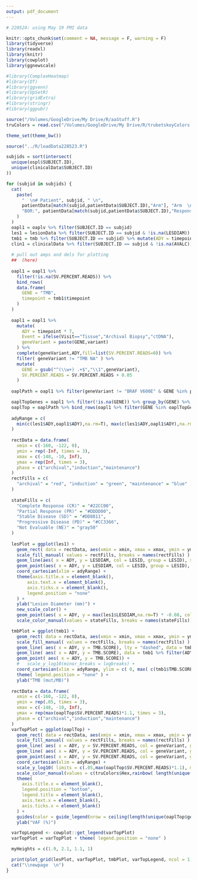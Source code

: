 ```yaml
---
output: pdf_document
---
```


```r
# 220524: using May 19 FMI data

knitr::opts_chunk$set(comment = NA, message = F, warning = F)
library(tidyverse)
library(readxl)
library(knitr)
library(cowplot)
library(ggnewscale)

#library(ComplexHeatmap)
#library(DT)
#library(ggvenn)
#library(UpSetR)
#library(gridExtra)
#library(stringr) 
#library(ggpubr)

source("/Volumes/GoogleDrive/My Drive/R/aaStuff.R")
truColors = read.csv("/Volumes/GoogleDrive/My Drive/R/trubetskoyColors.csv",stringsAsFactors = F)

theme_set(theme_bw())

source("../R/loadData220523.R")
```

```r
subjids = sort(intersect(
  unique(ospl$SUBJECT.ID),
  unique(clinicalData$SUBJECT.ID)
))

for (subjid in subjids) {
  cat(
    paste(
      "  \n# Patient", subjid, " \n",
      patientData[match(subjid,patientData$SUBJECT.ID),"Arm"], "Arm  \n",
      "BOR:", patientData[match(subjid,patientData$SUBJECT.ID),"Response"], " \n"
    )
  )
  oapl1 = oaplv %>% filter(SUBJECT.ID == subjid)
  les1 = lesionData %>% filter(SUBJECT.ID == subjid & !is.na(LESDIAM))
  tmb1 = tmb %>% filter(SUBJECT.ID == subjid) %>% mutate(ADY = timepoint * 7)
  clin1 = clinicalData %>% filter(SUBJECT.ID == subjid & !is.na(AVALC))
  
  # pull out amps and dels for plotting
  ##  (here)
  
  oapl1 = oapl1 %>%
    filter(!is.na(SV.PERCENT.READS)) %>% 
    bind_rows(
    data.frame(
      GENE = "TMB",
      timepoint = tmb1$timepoint
    )
  )
  
  oapl1 = oapl1 %>%
    mutate(
      ADY = timepoint * 7,
      Event = ifelse(Visit=="Tissue","Archival Biopsy","ctDNA"),
      geneVariant = paste(GENE,variant)
    ) %>% 
    complete(geneVariant,ADY,fill=list(SV.PERCENT.READS=0)) %>% 
    filter( geneVariant != "TMB NA" ) %>% 
    mutate(
      GENE = gsub("^(\\w+) .+$","\\1",geneVariant),
      SV.PERCENT.READS = SV.PERCENT.READS + 0.05
    )
  
  oaplPath = oapl1 %>% filter(geneVariant != "BRAF V600E" & GENE %in% pathwayGenes)

  oaplTopGenes = oapl1 %>% filter(!is.na(GENE)) %>% group_by(GENE) %>% summarize(maxVaf = max(SV.PERCENT.READS)) %>% ungroup() %>% select(GENE) %>% head( n = 5 - length(unique(oaplPath$GENE ))) %>% unlist()
  oaplTop = oaplPath %>% bind_rows(oapl1 %>% filter(GENE %in% oaplTopGenes) )
  
  adyRange = c(
    min(c(les1$ADY,oapl1$ADY),na.rm=T), max(c(les1$ADY,oapl1$ADY),na.rm=T)
  )
  
  rectData = data.frame(
    xmin = c(-160, -122, 0),
    ymin = rep(-Inf, times = 3),
    xmax = c(-148, -10, Inf),
    ymax = rep(Inf, times = 3),
    phase = c("archival","induction","maintenance")
  )
  rectFills = c(
    "archival" = "red", "induction" = "green", "maintenance" = "blue"
  )
  
  stateFills = c(
    "Complete Response (CR)" = "#22CC00",
    "Partial Response (PR)" = "#DDDD00",
    "Stable Disease (SD)" = "#DD8811",
    "Progressive Disease (PD)" = "#CC3366",
    "Not Evaluable (NE)" = "gray50"
  )
  
  lesPlot = ggplot(les1) +
    geom_rect( data = rectData, aes(xmin = xmin, xmax = xmax, ymin = ymin, ymax = ymax, fill = phase), col = NA, alpha = 0.1) +
    scale_fill_manual( values = rectFills, breaks = names(rectFills) ) +
    geom_line(aes( x = ADY, y = LESDIAM, col = LESID, group = LESID), show.legend = FALSE) +
    geom_point(aes( x = ADY, y = LESDIAM, col = LESID, group = LESID), show.legend = FALSE) +
    coord_cartesian(xlim = adyRange) +
    theme(axis.title.x = element_blank(),
        axis.text.x = element_blank(),
        axis.ticks.x = element_blank(),
        legend.position = "none"
    ) +
    ylab("Lesion Diameter (mm)") +
    new_scale_color() +
    geom_point(aes( x = ADY, y = max(les1$LESDIAM,na.rm=T) * -0.08, col = AVALC), data = clin1, pch = 15, size = 4) +
    scale_color_manual(values = stateFills, breaks = names(stateFills))

  tmbPlot = ggplot(tmb1) +
    geom_rect( data = rectData, aes(xmin = xmin, xmax = xmax, ymin = ymin, ymax = ymax, fill = phase), col = NA, alpha = 0.1, show.legend = FALSE) +
    scale_fill_manual( values = rectFills, breaks = names(rectFills) ) +
    geom_line( aes( x = ADY, y = TMB.SCORE), lty = "dashed", data = tmb1 %>% filter(ADY %in% sort(unique(tmb1$ADY))[1:2])) +
    geom_line( aes( x = ADY, y = TMB.SCORE), data = tmb1 %>% filter(ADY != -154)) +
    geom_point( aes( x = ADY, y = TMB.SCORE)) +
    #   scale_y_log10(minor_breaks = logbreaks) +
    coord_cartesian(xlim = adyRange, ylim = c( 0, max( c(tmb1$TMB.SCORE, 0) ) )) +
    theme( legend.position = "none" ) +
    ylab("TMB (mut/MB)")
  
  rectData = data.frame(
    xmin = c(-160, -122, 0),
    ymin = rep(.05, times = 3),
    xmax = c(-148, -10, Inf),
    ymax = rep(max(oaplTop$SV.PERCENT.READS)*1.1, times = 3),
    phase = c("archival","induction","maintenance")
  )
  varTopPlot = ggplot(oaplTop) +
    geom_rect( data = rectData, aes(xmin = xmin, xmax = xmax, ymin = ymin, ymax = ymax, fill = phase), col = NA, alpha = 0.1, show.legend = FALSE) +
    scale_fill_manual( values = rectFills, breaks = names(rectFills) ) +
    geom_line( aes( x = ADY, y = SV.PERCENT.READS, col = geneVariant, group = geneVariant), lty = "dashed", data = oaplTop %>% filter(ADY %in% sort(unique(oaplTop$ADY))[1:2])) +
    geom_line( aes( x = ADY, y = SV.PERCENT.READS, col = geneVariant, group = geneVariant), data = oaplTop %>% filter(ADY != -154)) +
    geom_point(aes( x = ADY, y = SV.PERCENT.READS, col = geneVariant, group = geneVariant), show.legend = FALSE) +
    coord_cartesian(xlim = adyRange) +
    scale_y_log10( limits = c(.05,max(oaplTop$SV.PERCENT.READS)*1.1), minor_breaks = logbreaks, breaks = c(0.01,0.1,1,10,100), labels = function(x) format(x, digits=1, scientific=F) ) +
    scale_color_manual(values = c(truColors$Hex,rainbow( length(unique(oaplTop$geneVariant)) - 22 )) ) +
    theme(
      axis.title.x = element_blank(),
      legend.position = "bottom",
      legend.title = element_blank(),
      axis.text.x = element_blank(),
      axis.ticks.x = element_blank()
    ) +
    guides(color = guide_legend(nrow = ceiling(length(unique(oaplTop$geneVariant))/4), ncol = 4)) +
    ylab("VAF (%)")

  varTopLegend <- cowplot::get_legend(varTopPlot)
  varTopPlot = varTopPlot + theme( legend.position = "none" )

  myHeights = c(1.9, 2.1, 1.1, 1)

  print(plot_grid(lesPlot, varTopPlot, tmbPlot, varTopLegend, ncol = 1, align = "hv", axis = "l", rel_heights = myHeights))
  cat("\\newpage  \n")
}



```





